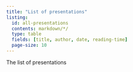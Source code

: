 ```yaml
---
title: "List of presentations"
listing:
  id: all-presentations 
  contents: markdown/*/
  type: table
  fields: [title, author, date, reading-time]
  page-size: 10
---
```


The list of presentations

:::{#all-presentations}
:::